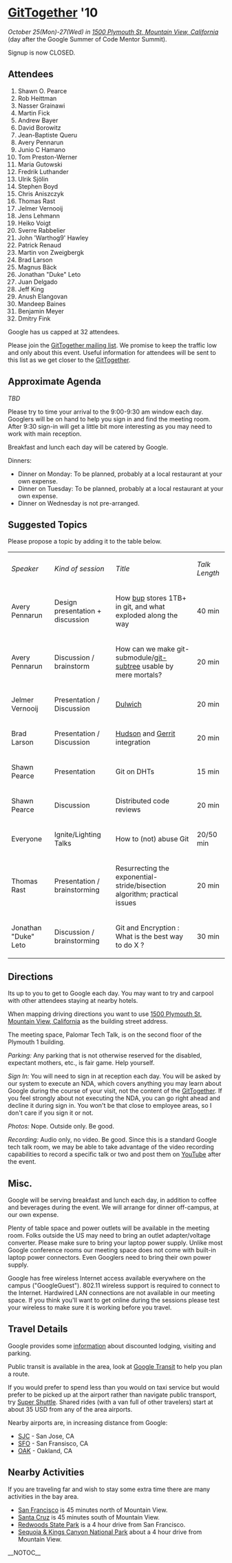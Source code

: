 = [[GitTogether]] '10 =
''October 25(Mon)-27(Wed) in [http://maps.google.com/maps?f=q&source=s_q&hl=en&geocode=&q=1500+Plymouth+St,+Mountain+View,+CA+94043&sll=37.420123,-122.08592&sspn=0.010123,0.011952&ie=UTF8&t=h&z=17 1500 Plymouth St, Mountain View, California]'' (day after the Google Summer of Code Mentor Summit).

Signup is now CLOSED.

== Attendees ==
# Shawn O. Pearce
# Rob Heittman
# Nasser Grainawi
# Martin Fick
# Andrew Bayer
# David Borowitz
# Jean-Baptiste Queru
# Avery Pennarun
# Junio C Hamano
# Tom Preston-Werner
# Maria Gutowski
# Fredrik Luthander
# Ulrik Sjölin
# Stephen Boyd
# Chris Aniszczyk
# Thomas Rast
# Jelmer Vernooij
# Jens Lehmann
# Heiko Voigt
# Sverre Rabbelier
# John 'Warthog9' Hawley
# Patrick Renaud
# Martin von Zweigbergk
# Brad Larson
# Magnus Bäck
# Jonathan "Duke" Leto
# Juan Delgado
# Jeff King
# Anush Elangovan
# Mandeep Baines
# Benjamin Meyer
# Dmitry Fink

Google has us capped at 32 attendees.

Please join the [http://groups.google.com/group/gittogether-2010/ GitTogether mailing list].  We promise to keep the traffic low and only about this event. Useful information for attendees will be sent to this list as we get closer to the [[GitTogether]].

== Approximate Agenda ==

''TBD''

Please try to time your arrival to the 9:00-9:30 am window each day.  Googlers will be on hand to help you sign in and find the meeting room.  After 9:30 sign-in will get a little bit more interesting as you may need to work with main reception.

Breakfast and lunch each day will be catered by Google.

Dinners:
* Dinner on Monday: To be planned, probably at a local restaurant at your own expense.
* Dinner on Tuesday: To be planned, probably at a local restaurant at your own expense.
* Dinner on Wednesday is not pre-arranged.

== Suggested Topics ==

Please propose a topic by adding it to the table below.

{| border="1" cellpadding="2" cellspacing="0"
|  ''Speaker'' 
|  ''Kind of session'' 
|  ''Title'' 
|  ''Talk Length'' 
|-
|  Avery Pennarun
|  Design presentation + discussion
|  How [http://github.com/apenwarr/bup bup] stores 1TB+ in git, and what exploded along the way
|  40 min
|-
|  Avery Pennarun
|  Discussion / brainstorm
|  How can we make git-submodule/[http://github.com/apenwarr/git-subtree git-subtree] usable by mere mortals?
|  20 min
|-
|  Jelmer Vernooij
|  Presentation / Discussion
|  [http://samba.org/~jelmer/dulwich Dulwich]
|  20 min
|-
|  Brad Larson
|  Presentation / Discussion
|  [http://hudson-ci.org/ Hudson] and [http://code.google.com/p/gerrit/ Gerrit] integration
|  20 min
|-
|  Shawn Pearce
|  Presentation
|  Git on DHTs
|  15 min
|-
|  Shawn Pearce
|  Discussion
|  Distributed code reviews
|  20 min
|-
|  Everyone
|  Ignite/Lighting Talks
|  How to (not) abuse Git
|  20/50 min
|-
|  Thomas Rast
|  Presentation / brainstorming
|  Resurrecting the exponential-stride/bisection algorithm; practical issues
|  20 min
|-
|  Jonathan "Duke" Leto
|  Discussion / brainstorming
|  Git and Encryption : What is the best way to do X ?
|  30 min
|}

== Directions ==
Its up to you to get to Google each day.  You may want to try and carpool with other attendees staying at nearby hotels.

When mapping driving directions you want to use [http://maps.google.com/maps?f=q&source=s_q&hl=en&geocode=&q=1500+Plymouth+St,+Mountain+View,+CA+94043&sll=37.420123,-122.08592&sspn=0.010123,0.011952&ie=UTF8&t=h&z=17 1500 Plymouth St, Mountain View, California] as the building street address.

The meeting space, Palomar Tech Talk, is on the second floor of the Plymouth 1 building.

''Parking:'' Any parking that is not otherwise reserved for the disabled, expectant mothers, etc., is fair game.  Help yourself.

''Sign In:'' You will need to sign in at reception each day. You will be asked by our system to execute an NDA, which covers anything you may learn about Google during the course of your visit, not the content of the [[GitTogether]]. If you feel strongly about not executing the NDA, you can go right ahead and decline it during sign in. You won't be that close to employee areas, so I don't care if you sign it or not.

''Photos:'' Nope. Outside only. Be good.

''Recording:'' Audio only, no video. Be good.  Since this is a standard Google tech talk room, we may be able to take advantage of the video recording capabilities to record a specific talk or two and post them on [http://www.youtube.com/ YouTube] after the event.

== Misc. ==
Google will be serving breakfast and lunch each day, in addition to coffee and beverages during the event.  We will arrange for dinner off-campus, at our own expense.

Plenty of table space and power outlets will be available in the meeting room.  Folks outside the US may need to bring an outlet adapter/voltage converter.  Please make sure to bring your laptop power supply.  Unlike most Google conference rooms our meeting space does not come with built-in laptop power connectors.  Even Googlers need to bring their own power supply.

Google has free wireless Internet access available everywhere on the campus ("GoogleGuest").  802.11 wireless support is required to connect to the Internet.  Hardwired LAN connections are not available in our meeting space.  If you think you'll want to get online during the sessions please test your wireless to make sure it is working before you travel.

== Travel Details ==
Google provides some [http://code.google.com/events/visitors/ information] about discounted lodging, visiting and parking.

Public transit is available in the area, look at [http://www.google.com/transit Google Transit] to help you plan a route.

If you would prefer to spend less than you would on taxi service but would prefer to be picked up at the airport rather than navigate public transport, try [http://www.supershuttle.com/ Super Shuttle]. Shared rides (with a van full of other travelers) start at about 35 USD from any of the area airports.

Nearby airports are, in increasing distance from Google:

* [http://maps.google.com/maps?f=q&source=s_q&hl=en&geocode=&q=SJC&sll=37.0625,-95.677068&sspn=79.498962,97.910156&ie=UTF8&t=h&z=15 SJC] - San Jose, CA
* [http://maps.google.com/maps?f=q&source=s_q&hl=en&geocode=&q=SFO&sll=37.366695,-121.925906&sspn=0.04052,0.047808&ie=UTF8&t=h&z=14 SFO] - San Fransisco, CA
* [http://maps.google.com/maps?f=q&source=s_q&hl=en&geocode=&q=OAK&sll=37.615223,-122.389979&sspn=0.080771,0.095615&ie=UTF8&t=h&z=14 OAK] - Oakland, CA

== Nearby Activities ==
If you are traveling far and wish to stay some extra time there are many activities in the bay area.

* [http://www.onlyinsanfrancisco.com/ San Francisco] is 45 minutes north of Mountain View.
* [http://www.santacruz.org/index.shtml Santa Cruz] is 45 minutes south of Mountain View.
* [http://www.humboldtredwoods.org/ Redwoods State Park] is a 4 hour drive from San Francisco.
* [http://www.nps.gov/seki/ Sequoia & Kings Canyon National Park] about a 4 hour drive from Mountain View.

__NOTOC__